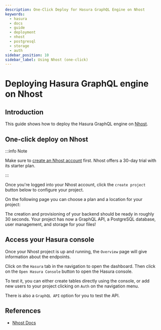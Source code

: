 ```yaml
---
description: One-Click Deploy for Hasura GraphQL Engine on Nhost
keywords:
  - hasura
  - docs
  - guide
  - deployment
  - nhost
  - postgresql
  - storage
  - auth
sidebar_position: 10
sidebar_label: Using Nhost (one-click)
---
```



# Deploying Hasura GraphQL engine on Nhost

## Introduction

This guide shows how to deploy the Hasura GraphQL engine on
[Nhost](https://nhost.io).

## One-click deploy on Nhost

:::info Note

Make sure to [create an Nhost account](https://nhost.io/register) first.
Nhost offers a 30-day trial with its starter plan.

:::

Once you're logged into your Nhost account, click the `create project`
button below to configure your project.

<Thumbnail
  src="/img/graphql/core/deployment/create-project-nhost.png"
  alt="Create a project"
/>

On the following page you can choose a plan and a location for your
project:

<Thumbnail
  src="/img/graphql/core/deployment/choose-plan-nhost.png"
  alt="Choose a plan and location for your project"
/>

The creation and provisioning of your backend should be ready in roughly
30 seconds. Your project has now a GraphQL API, a PostgreSQL database,
user management, and storage for your files!

## Access your Hasura console

Once your Nhost project is up and running, the `Overview` page will give
information about the endpoints.


<Thumbnail
  src="/img/graphql/core/deployment/nhost-dashboard.png"
  alt="Dashboard"
/>

Click on the `Hasura` tab in the navigation to open the dashboard. Then
click on the `Open Hasura Console` button to open the Hasura console.


<Thumbnail
  src="/img/graphql/core/deployment/nhost-hasura-console.png"
  alt="Nhost Hasura console"
/>

To test it, you can either create tables directly using the console, or
add new users to your project clicking on `Auth` on the navigation menu.

There is also a `GraphQL API` option for you to test the API.

## References

-   [Nhost Docs](https://docs.nhost.io/)
